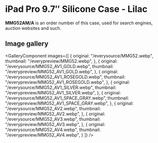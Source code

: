 
# iPad Pro 9.7″ Silicone Case - Lilac

<Callout type='info' emoji='👉🏻'>**MMG52AM/A** is an order number of this case, used for search engines, auction websites and such.</Callout>

## Image gallery

<GalleryComponent
    images={[
      {
        original: "/everysource/MMG52.webp",
        thumbnail: "/everypreview/MMG52.webp",
      },
      {
        original: "/everysource/MMG52_AV1_GOLD.webp",
        thumbnail: "/everypreview/MMG52_AV1_GOLD.webp",
      },
      {
        original: "/everysource/MMG52_AV1_ROSEGOLD.webp",
        thumbnail: "/everypreview/MMG52_AV1_ROSEGOLD.webp",
      },
      {
        original: "/everysource/MMG52_AV1_SILVER.webp",
        thumbnail: "/everypreview/MMG52_AV1_SILVER.webp",
      },
      {
        original: "/everysource/MMG52_AV1_SPACE_GRAY.webp",
        thumbnail: "/everypreview/MMG52_AV1_SPACE_GRAY.webp",
      },
      {
        original: "/everysource/MMG52_AV2.webp",
        thumbnail: "/everypreview/MMG52_AV2.webp",
      },
      {
        original: "/everysource/MMG52_AV3.webp",
        thumbnail: "/everypreview/MMG52_AV3.webp",
      },
      {
        original: "/everysource/MMG52_AV4.webp",
        thumbnail: "/everypreview/MMG52_AV4.webp",
      }
    ]}
  />
